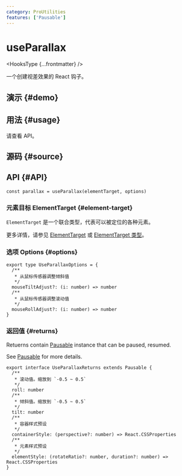 ```yaml
---
category: ProUtilities
features: ['Pausable']
---
```


# useParallax


<HooksType {...frontmatter} />

一个创建视差效果的 React 钩子。

## 演示 \{#demo}


<App />

## 用法 \{#usage}

请查看 API。

## 源码 \{#source}


<Source />

## API \{#API}

```tsx
const parallax = useParallax(elementTarget, options)
```

### 元素目标 ElementTarget \{#element-target}

`ElementTarget` 是一个联合类型，代表可以被定位的各种元素。

更多详情，请参见 [ElementTarget](/docs/features/element-target) 或 [ElementTarget 类型](/docs/features/element-target#element-target-types)。

### 选项 Options \{#options}

```tsx
export type UseParallaxOptions = {
  /**
   * 从鼠标传感器调整倾斜值
   */
  mouseTiltAdjust?: (i: number) => number
  /**
   * 从鼠标传感器调整滚动值
   */
  mouseRollAdjust?: (i: number) => number
}
```

### 返回值 \{#returns}

Retuerns contain [Pausable](/docs/react-use/pausable) instance that can be paused, resumed.

See [Pausable](/docs/react-use/pausable) for more details.

```tsx
export interface UseParallaxReturns extends Pausable {
  /**
   * 滚动值。缩放到 `-0.5 ~ 0.5`
   */
  roll: number
  /**
   * 倾斜值。缩放到 `-0.5 ~ 0.5`
   */
  tilt: number
  /**
   * 容器样式预设
   */
  containerStyle: (perspective?: number) => React.CSSProperties
  /**
   * 元素样式预设
   */
  elementStyle: (rotateRatio?: number, duration?: number) => React.CSSProperties
}
```
